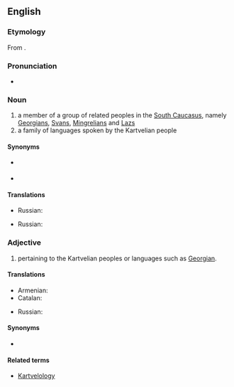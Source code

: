 ==English==

===Etymology===
From {{etyl|ka|en}} {{term|ქართველი|tr=k’art’veli|lang=ka}}{{suffix||ian}}.

===Pronunciation=== 
* {{a|UK}} {{IPA|/kɑːtˈviːlɪən/|lang=en}} 

===Noun===
{{en-noun}}

# a member of a group of related peoples in the [[South Caucasus]], namely [[Georgian]]s, [[Svan]]s, [[Mingrelian]]s and [[Laz]]s
# a family of languages spoken by the Kartvelian people

====Synonyms====
* {{sense|member of a people}} {{l|en|Kartvel}}
* {{sense|family of languages}} {{l|en|South Caucasian}}

====Translations====
{{trans-top|member of a group of related peoples in the South Caucasus}}
{{trans-mid}}
* Russian: {{t|ru|картвел|sc=Cyrl}}
{{trans-bottom}}
{{trans-top|family of languages}}
{{trans-mid}}
* Russian: {{t|ru|картвельский|sc=Cyrl}}
{{trans-bottom}}

===Adjective===
{{en-adj|-}}

# pertaining to the Kartvelian peoples or languages such as [[Georgian]].

====Translations====
{{trans-top|pertaining to the Kartvelian languages}}
* Armenian: {{t-|hy|քարթվելական|tr=kʿartʿvelakan|sc=Armn}}
* Catalan: {{t-|ca|kartvelià}}
{{trans-mid}}
* Russian: {{t|ru|картвельский|sc=Cyrl}}
{{trans-bottom}}

====Synonyms====
* {{l|en|South Caucasian}}

====Related terms====
* [[Kartvelology]]